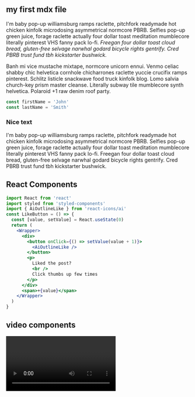 
<section
className="mdx-page"
>

## my first mdx file

I'm baby pop-up williamsburg ramps raclette, pitchfork readymade hot chicken kinfolk microdosing asymmetrical normcore PBRB. Selfies pop-up green juice, forage raclette actually four dollar toast meditation mumblecore literally pinterest VHS fanny pack lo-fi. _Freegan four dollar toast cloud bread, gluten-free selvage narwhal godard bicycle rights gentrify. Cred PBRB trust fund tbh kickstarter bushwick._

Banh mi vice mustache mixtape, normcore unicorn ennui. Venmo celiac shabby chic helvetica cornhole chicharrones raclette yuccie crucifix ramps pinterest. Schlitz listicle snackwave food truck kinfolk blog. Lomo salvia church-key prism master cleanse. Literally subway tile mumblecore synth helvetica. Polaroid +1 raw denim roof party.

<div className="code">

```js
const firstName = 'John'
const lastName = 'Smith'
```

</div>

<div className="nice-text">

<h3>Nice text</h3>

<FiInfo className="nice-text-icon"></FiInfo>

I'm baby pop-up williamsburg ramps raclette, pitchfork readymade hot chicken kinfolk microdosing asymmetrical normcore PBRB. Selfies pop-up green juice, forage raclette actually four dollar toast meditation mumblecore literally pinterest VHS fanny pack lo-fi. Freegan four dollar toast cloud bread, gluten-free selvage narwhal godard bicycle rights gentrify. Cred PBRB trust fund tbh kickstarter bushwick.

</div>

<h2> React Components </h2>

<Counter />

```jsx
import React from 'react'
import styled from 'styled-components'
import { AiOutlineLike } from 'react-icons/ai'
const LikeButton = () => {
  const [value, setValue] = React.useState(0)
  return (
    <Wrapper>
      <div>
        <button onClick={() => setValue(value + 1)}>
          <AiOutlineLike />
        </button>
        <p>
          Liked the post?
          <br />
          Click thumbs up few times
        </p>
      </div>
      <span>+{value}</span>
    </Wrapper>
  )
}
```

<LikeButton />

<h2>video components</h2>

<RegVideo />

<Video />

<h2>regular heading 2</h2>
<h2 title>title heading 2</h2>
<h4>inline code</h4>

`console.log('hello there')`

<h4>blockquote element</h4>

<blockquote display="default">
  I'm baby pop-up williamsburg ramps raclette, pitchfork readymade hot chicken
  kinfolk microdosing asymmetrical normcore PBRB.
</blockquote>

<blockquote display="info">
  I'm baby pop-up williamsburg ramps raclette, pitchfork readymade hot chicken
  kinfolk microdosing asymmetrical normcore PBRB.
</blockquote>

<blockquote display="warning">
  I'm baby pop-up williamsburg ramps raclette, pitchfork readymade hot chicken
  kinfolk microdosing asymmetrical normcore PBRB.
</blockquote>

<blockquote>
  I'm baby pop-up williamsburg ramps raclette, pitchfork readymade hot chicken
  kinfolk microdosing asymmetrical normcore PBRB. Selfies pop-up green juice,
  forage raclette actually four dollar toast meditation mumblecore literally
  pinterest VHS fanny pack lo-fi. Freegan four dollar toast cloud bread,
  gluten-free selvage narwhal godard bicycle rights gentrify. Cred PBRB trust
  fund tbh kickstarter bushwick.
</blockquote>

#### Javascript

```js
// comments
const name = 'john'
const channel = 'coding addict'

function featuredProducts(data) {
  return data.filter(item => {
    return item.featured === true
  })
}
featuredProducts()
```

#### JSX

```jsx
import React from 'react'

const Counter = () => {
  const [count, setCount] = React.useState(0)
  return (
    <section className="counter">
      <h4>show some love to MDX</h4>
      <h4>likes {count}</h4>
      <button className="btn btn-danger" onClick={() => setCount(count + 1)}>
        i like mdx
      </button>
    </section>
  )
}
export default Counter
```

#### HTML

```html
<h1>hello world</h1>
<p class="random">random text</p>
<section class="contact">
  <div class="title">
    <h1>contact us</h1>
  </div>
</section>
```

#### CSS

```css
max-width: 500px;
border-radius: var(--radius);
padding: 1rem 1.5rem;
background: var(--clr-grey-10);
text-align: center;
```

<Link to="/posts" className="btn center-btn">
  all posts
</Link>

</section>
